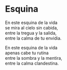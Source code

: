 # Esquina {-}


En este esquina de la vida<br>
se mira al cielo sin cabida,<br>
entre la tregua y la salida,<br>
entre la calma de tu envidia.

En este esquina de la vida<br>
apenas cabe tu rutina<br>
entre la sombra y la mentira,<br>
entre la calma clandestina.
